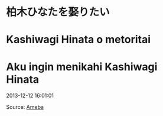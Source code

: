 # 柏木ひなたを娶りたい
# Kashiwagi Hinata o metoritai
# Aku ingin menikahi Kashiwagi Hinata

2013-12-12 16:01:01

Source: [Ameba](https://ameblo.jp/arihara6/amemberentry-11723652392.html)